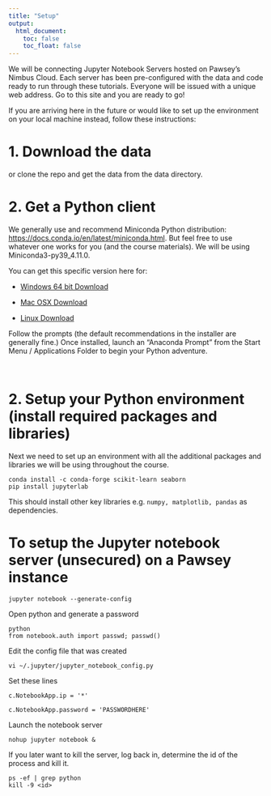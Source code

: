 ```yaml
---
title: "Setup"
output: 
  html_document:
    toc: false
    toc_float: false
---
```



We will be connecting Jupyter Notebook Servers hosted on Pawsey's Nimbus Cloud. 
Each server has been pre-configured with the data and code ready to run through these tutorials.
Everyone will be issued with a unique web address.
Go to this site and you are ready to go!

If you are arriving here in the future or would like to set up the environment on your local machine instead, follow these instructions:

# 1. Download the data

or clone the repo and get the data from the data directory.


# 2. Get a Python client

We generally use and recommend Miniconda Python distribution: [https://docs.conda.io/en/latest/miniconda.html](https://docs.conda.io/en/latest/miniconda.html). But feel free to use whatever one works for you (and the course materials). We will be using Miniconda3-py39_4.11.0.

You can get this specific version here for:

* [Windows 64 bit Download](https://repo.anaconda.com/miniconda/Miniconda3-py39_4.11.0-Windows-x86_64.exe)

* [Mac OSX Download](https://repo.anaconda.com/miniconda/Miniconda3-py39_4.11.0-MacOSX-x86_64.pkg)

* [Linux Download](https://repo.anaconda.com/miniconda/Miniconda3-py39_4.11.0-Linux-x86_64.sh)

Follow the prompts (the default recommendations in the installer are generally fine.) 
Once installed, launch an "Anaconda Prompt" from the Start Menu / Applications Folder to begin your Python adventure. 

<br>


# 2. Setup your Python environment (install required packages and libraries)

Next we need to set up an environment with all the additional packages and libraries we will be using throughout the course.

```
conda install -c conda-forge scikit-learn seaborn
pip install jupyterlab
```

This should install other key libraries e.g. ```numpy, matplotlib, pandas``` as dependencies.


# To setup the Jupyter notebook server (unsecured) on a Pawsey instance

```
jupyter notebook --generate-config
```

Open python and generate a password
```
python
from notebook.auth import passwd; passwd()
```

Edit the config file that was created
```
vi ~/.jupyter/jupyter_notebook_config.py
```

Set these lines
```
c.NotebookApp.ip = '*'

c.NotebookApp.password = 'PASSWORDHERE'
```

Launch the notebook server
```
nohup jupyter notebook &
```

If you later want to kill the server, log back in, determine the id of the process and kill it.
```
ps -ef | grep python
kill -9 <id>
```


